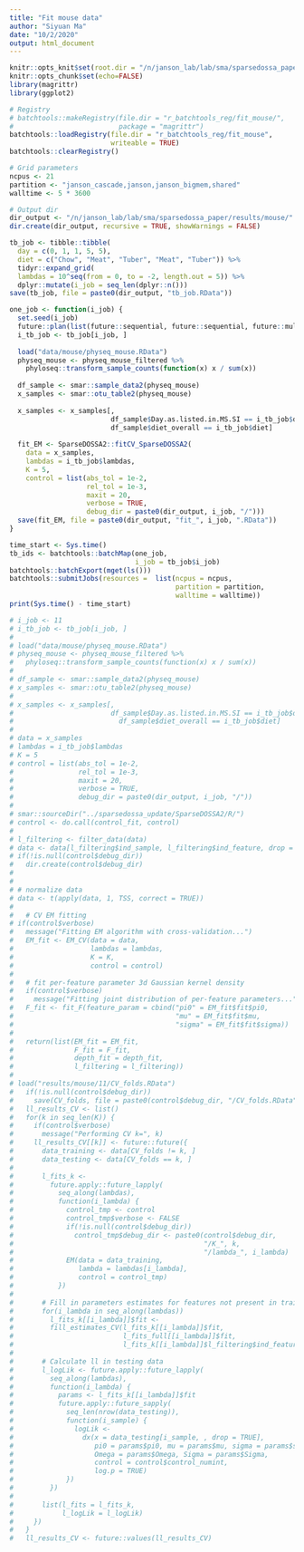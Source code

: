 ```yaml
---
title: "Fit mouse data"
author: "Siyuan Ma"
date: "10/2/2020"
output: html_document
---
```


```r
knitr::opts_knit$set(root.dir = "/n/janson_lab/lab/sma/sparsedossa_paper/")
knitr::opts_chunk$set(echo=FALSE)
library(magrittr)
library(ggplot2)
```

```r
# Registry
# batchtools::makeRegistry(file.dir = "r_batchtools_reg/fit_mouse/",
#                          package = "magrittr")
batchtools::loadRegistry(file.dir = "r_batchtools_reg/fit_mouse", 
                         writeable = TRUE)
batchtools::clearRegistry()

# Grid parameters
ncpus <- 21
partition <- "janson_cascade,janson,janson_bigmem,shared"
walltime <- 5 * 3600

# Output dir
dir_output <- "/n/janson_lab/lab/sma/sparsedossa_paper/results/mouse/"
dir.create(dir_output, recursive = TRUE, showWarnings = FALSE)
```

```r
tb_job <- tibble::tibble(
  day = c(0, 1, 1, 5, 5),
  diet = c("Chow", "Meat", "Tuber", "Meat", "Tuber")) %>% 
  tidyr::expand_grid(
  lambdas = 10^seq(from = 0, to = -2, length.out = 5)) %>% 
  dplyr::mutate(i_job = seq_len(dplyr::n()))
save(tb_job, file = paste0(dir_output, "tb_job.RData"))
```


```r
one_job <- function(i_job) {
  set.seed(i_job)
  future::plan(list(future::sequential, future::sequential, future::multicore))
  i_tb_job <- tb_job[i_job, ]
  
  load("data/mouse/physeq_mouse.RData")
  physeq_mouse <- physeq_mouse_filtered %>% 
    phyloseq::transform_sample_counts(function(x) x / sum(x))
  
  df_sample <- smar::sample_data2(physeq_mouse)
  x_samples <- smar::otu_table2(physeq_mouse)
  
  x_samples <- x_samples[, 
                         df_sample$Day.as.listed.in.MS.SI == i_tb_job$day &
                         df_sample$diet_overall == i_tb_job$diet]
  
  fit_EM <- SparseDOSSA2::fitCV_SparseDOSSA2(
    data = x_samples,
    lambdas = i_tb_job$lambdas,
    K = 5,
    control = list(abs_tol = 1e-2,
                   rel_tol = 1e-3,
                   maxit = 20,
                   verbose = TRUE,
                   debug_dir = paste0(dir_output, i_job, "/")))
  save(fit_EM, file = paste0(dir_output, "fit_", i_job, ".RData"))
}
```

```r
time_start <- Sys.time()
tb_ids <- batchtools::batchMap(one_job, 
                               i_job = tb_job$i_job)
batchtools::batchExport(mget(ls()))
batchtools::submitJobs(resources =  list(ncpus = ncpus, 
                                         partition = partition, 
                                         walltime = walltime))
print(Sys.time() - time_start)
```

```r
# i_job <- 11
# i_tb_job <- tb_job[i_job, ]
#   
# load("data/mouse/physeq_mouse.RData")
# physeq_mouse <- physeq_mouse_filtered %>% 
#   phyloseq::transform_sample_counts(function(x) x / sum(x))
# 
# df_sample <- smar::sample_data2(physeq_mouse)
# x_samples <- smar::otu_table2(physeq_mouse)
# 
# x_samples <- x_samples[, 
#                        df_sample$Day.as.listed.in.MS.SI == i_tb_job$day &
#                          df_sample$diet_overall == i_tb_job$diet]
#   
# data = x_samples
# lambdas = i_tb_job$lambdas
# K = 5
# control = list(abs_tol = 1e-2,
#                rel_tol = 1e-3,
#                maxit = 20,
#                verbose = TRUE,
#                debug_dir = paste0(dir_output, i_job, "/"))
# 
# smar::sourceDir("../sparsedossa_update/SparseDOSSA2/R/")
# control <- do.call(control_fit, control)
# 
# l_filtering <- filter_data(data)
# data <- data[l_filtering$ind_sample, l_filtering$ind_feature, drop = FALSE]
# if(!is.null(control$debug_dir))
#   dir.create(control$debug_dir)
# 
# 
# # normalize data
# data <- t(apply(data, 1, TSS, correct = TRUE))
#   
#   # CV EM fitting
# if(control$verbose)
#   message("Fitting EM algorithm with cross-validation...")
#   EM_fit <- EM_CV(data = data,
#                   lambdas = lambdas, 
#                   K = K,
#                   control = control)
#   
#   # fit per-feature parameter 3d Gaussian kernel density
#   if(control$verbose)
#     message("Fitting joint distribution of per-feature parameters...")
#   F_fit <- fit_F(feature_param = cbind("pi0" = EM_fit$fit$pi0,
#                                        "mu" = EM_fit$fit$mu,
#                                        "sigma" = EM_fit$fit$sigma))
#   
#   return(list(EM_fit = EM_fit,
#               F_fit = F_fit,
#               depth_fit = depth_fit,
#               l_filtering = l_filtering))
#   
# load("results/mouse/11/CV_folds.RData")
#   if(!is.null(control$debug_dir))
#     save(CV_folds, file = paste0(control$debug_dir, "/CV_folds.RData"))
#   ll_results_CV <- list()
#   for(k in seq_len(K)) {
#     if(control$verbose) 
#       message("Performing CV k=", k)
#     ll_results_CV[[k]] <- future::future({
#       data_training <- data[CV_folds != k, ]
#       data_testing <- data[CV_folds == k, ]
#       
#       l_fits_k <- 
#         future.apply::future_lapply(
#           seq_along(lambdas),
#           function(i_lambda) {
#             control_tmp <- control
#             control_tmp$verbose <- FALSE
#             if(!is.null(control$debug_dir))
#               control_tmp$debug_dir <- paste0(control$debug_dir,
#                                               "/K_", k,
#                                               "/lambda_", i_lambda)
#             EM(data = data_training,
#                lambda = lambdas[i_lambda],
#                control = control_tmp)
#           })
#       
#       # Fill in parameters estimates for features not present in training data
#       for(i_lambda in seq_along(lambdas))
#         l_fits_k[[i_lambda]]$fit <-
#         fill_estimates_CV(l_fits_k[[i_lambda]]$fit,
#                           l_fits_full[[i_lambda]]$fit,
#                           l_fits_k[[i_lambda]]$l_filtering$ind_feature)
# 
#       # Calculate ll in testing data
#       l_logLik <- future.apply::future_lapply(
#         seq_along(lambdas),
#         function(i_lambda) {
#           params <- l_fits_k[[i_lambda]]$fit
#           future.apply::future_sapply(
#             seq_len(nrow(data_testing)),
#             function(i_sample) {
#               logLik <-
#                 dx(x = data_testing[i_sample, , drop = TRUE],
#                    pi0 = params$pi0, mu = params$mu, sigma = params$sigma,
#                    Omega = params$Omega, Sigma = params$Sigma,
#                    control = control$control_numint,
#                    log.p = TRUE)
#             })
#         })
# 
#       list(l_fits = l_fits_k,
#            l_logLik = l_logLik)
#     })
#   }
#   ll_results_CV <- future::values(ll_results_CV)
```